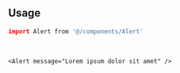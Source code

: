 ```coffeescript file=<rootDir>/src/components/react/components/Alert.tsx title="components/Alert.tsx"
```

<br />

## Usage

```coffeescript
import Alert from '@/components/Alert'
```

<br />

```tsx
<Alert message="Lorem ipsum dolor sit amet" />
```